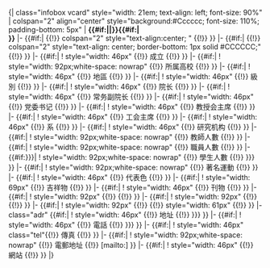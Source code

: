 </noinclude>{| class="infobox vcard" style="width: 21em; text-align: left; font-size: 90%"
| colspan="2" align="center" style="background:#Cccccc; font-size: 110%; padding-bottom: 5px" | '''{{#if:{{{name|}}}|{{{name}}}|{{PAGENAME}}}}{{#if:{{{other_name<includeonly>|</includeonly>}}}|<br />{{{other_name|}}}}}'''
|-
{{#if:{{{image<includeonly>|</includeonly>}}}|
{{!}} colspan="2" style="text-align:center; " {{!}} {{{image<noinclude>|[[File:Wikiversity-logo.svg|200px]]</noinclude>}}}
}}
|-
{{#if:{{{motto<includeonly>|</includeonly>}}}|
{{!}} colspan="2" style="text-align: center; border-bottom: 1px solid #CCCCCC;" {{!}} {{{motto}}}
}}
|-
{{#if:{{{established<includeonly>|</includeonly>}}}|
! style="width: 46px" {{!}} 成立
{{!}} {{{established}}}
}}
|-
{{#if:{{{affiliation<includeonly>|</includeonly>}}}|
! style="width: 92px;white-space: nowrap" {{!}} 所属高校
{{!}} {{{affiliation}}}
}}
|-
{{#if:{{{district<includeonly>|</includeonly>}}}|
! style="width: 46px" {{!}} 地區
{{!}} {{{district}}}
}}
|-
{{#if:{{{grades<includeonly>|</includeonly>}}}|
! style="width: 46px" {{!}} 級別
{{!}} <span class="label">{{{grades}}}</span>
}}
|-
{{#if:{{{president<includeonly>|</includeonly>}}}|
! style="width: 46px" {{!}} 院长
{{!}} {{{president}}}
}}
|-
{{#if:{{{dean<includeonly>|</includeonly>}}}|
! style="width: 46px" {{!}} 常务副院长
{{!}} {{{dean}}}
}}
|-
{{#if:{{{principal<includeonly>|</includeonly>}}}|
! style="width: 46px" {{!}} 党委书记
{{!}} {{{principal}}}
}}
|-
{{#if:{{{dean<includeonly>|</includeonly>}}}|
! style="width: 46px" {{!}} 教授会主席
{{!}} {{{dean}}}
}}
|-
{{#if:{{{dean<includeonly>|</includeonly>}}}|
! style="width: 46px" {{!}} 工会主席
{{!}} {{{dean}}}
}}
|-
{{#if:{{{college<includeonly>|</includeonly>}}}|
! style="width: 46px" {{!}} 系
{{!}} {{{college}}}
}}
|-
{{#if:{{{house<includeonly>|</includeonly>}}}|
! style="width: 46px" {{!}} 研究机构
{{!}} {{{house}}}
}}
|-
{{#if:{{{faculty<includeonly>|</includeonly>}}}|
! style="width: 92px;white-space: nowrap" {{!}} 教師人數
{{!}} {{{faculty}}}
}}
|-
{{#if:{{{staff<includeonly>|</includeonly>}}}|
! style="width: 92px;white-space: nowrap" {{!}} 職員人數
{{!}} {{{staff}}}
}}
|-
{{#if:{{{enrollment|{{{students<includeonly>|</includeonly>}}}}}}|
! style="width: 92px;white-space: nowrap" {{!}} 學生人數
{{!}} {{{enrollment|{{{students}}}}}}
}}
|-
{{#if:{{{athletics<includeonly>|</includeonly>}}}|
! style="width: 92px;white-space: nowrap" {{!}} 著名運動
{{!}} {{{athletics}}}
}}
|-
{{#if:{{{colors<includeonly>|</includeonly>}}}|
! style="width: 46px" {{!}} 代表色
{{!}} {{{colors}}}
}}
|-
{{#if:{{{mascot<includeonly>|</includeonly>}}}|
! style="width: 69px" {{!}} 吉祥物
{{!}} {{{mascot}}}
}}
|-
{{#if:{{{magazine<includeonly>|</includeonly>}}}|
! style="width: 46px" {{!}} 刊物
{{!}} {{{magazine}}}
}}
|-
{{#if:{{{free_label<includeonly>|</includeonly>}}}|
! style="width: 92px" {{!}} {{{free_label}}}
{{!}} {{{free_text}}}
}}
|-
{{#if:{{{free_label2<includeonly>|</includeonly>}}}|
! style="width: 92px" {{!}} {{{free_label2}}}
{{!}} {{{free_text2}}}
}}
|-
{{#if:{{{free_label3<includeonly>|</includeonly>}}}|
! style="width: 92px" {{!}} {{{free_label3}}}
{{!}} style="width: 61px" {{!}} {{{free_text3}}}
}}
|- class="adr"
{{#if:{{{address<includeonly>|</includeonly>}}}{{{location|}}}|
! style="width: 46px" {{!}} 地址
{{!}} <span class="street-address">{{{location|{{{address}}}}}}</span>
}}
|-
{{#if:{{{tel<includeonly>|</includeonly>}}}{{{information|}}}|
! style="width: 46px" {{!}} 電話
{{!}} <span class="tel">{{{information|{{{tel}}}}}}</span>
}}
|- 
{{#if:{{{fax<includeonly>|</includeonly>}}}|
! style="width: 46px" class="tel"{{!}} <span class="type">傳真</span>
{{!}} <span class="value">{{{fax}}}</span>
}}
|-
{{#if:{{{mail<includeonly>|</includeonly>}}}|
! style="width: 92px;white-space: nowrap" {{!}} 電郵地址
{{!}} <span class="email"><includeonly>[mailto:</includeonly>{{{mail}}}<includeonly>]</includeonly></span>
}}
|-
{{#if:{{{website<includeonly>|</includeonly>}}}|
! style="width: 46px" {{!}} 網站
{{!}} {{{website}}}
}}
|}<noinclude>
{{Documentation}}
</noinclude>